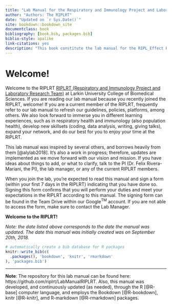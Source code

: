 ```yaml
--- 
title: "Lab Manual for the Respiratory and Immunology Project and Laboratory Research Team (RIPLRT)"
author: "Authors: The RIPLRT"
date: "Updated on `r Sys.Date()`"
site: bookdown::bookdown_site
documentclass: book
bibliography: [book.bib, packages.bib]
biblio-style: apalike
link-citations: yes
description: "This book constitute the lab manual for the RIPL_Effect Research Team (RIPLRT). The output format for this example is bookdown::gitbook."
---
```


# Welcome! {-}
Welcome to the RIPLRT [RIPLRT (Respiratory and Immunology Project and Laboratory Research Team)](https://www.riplrt.com) at Larkin University College of Biomedical Sciences. If you are reading our lab manual because you recently joined the RIPLRT, welcome! If you are a current member of the RIPLRT, frequently refer to our lab manual to refresh our guidelines, policies, platforms, among others. We also look forward to immerse you in different learning experiences, such as in respiratory health and immunology (also population health), develop new skillsets (coding, data analysis, writing, giving talks), expand your network, and do our best for you to enjoy your time at the RIPLRT.
 
This lab manual was inspired by several others, and borrows heavily from them [@alylab2018]. It’s also a work in progress; therefore, updates are implemented as we move forward with our vision and mission. If you have ideas about things to add, or what to clarify, talk to the PI (Dr. Felix Rivera-Mariani, the PI), the lab manager, or any of the current RIPLRT members.
 
When you join the lab, you're expected to read this manual and sign a form (within your first 7 days in the RIPLRT) indicating that you have done so. Signing this form confirms that you will perform your duties and meet your expectations in the RIPLRT according to this manual. The signing form can be found in the Team Drive within our Google^TM^ account. If you are not able to access the form, make sure to contact the Lab Manager. 

**Welcome to the RIPLRT!**

*Note: the date listed above corresponds to the date the manual was updated. The date this manual was initially created was on September 20th, 2018.*

```r
# automatically create a bib database for R packages
knitr::write_bib(c(
  .packages(), 'bookdown', 'knitr', 'rmarkdown'
), 'packages.bib')
```

---

**Note**: The repository for this lab manual can be found here: https://github.com/riplrt/LabManualRIPLRT. Also, this manual was developed, and continuously updated (as needed), through the R [@R-base] computer language, and employs the Bookdown [@R-bookdown], knitr [@R-knitr], amd R-markdown [@R-rmarkdown] packages. 
